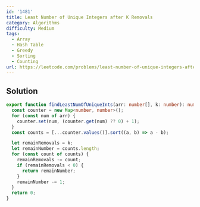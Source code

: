 ```yaml
---
id: '1481'
title: Least Number of Unique Integers after K Removals
category: Algorithms
difficulty: Medium
tags:
  - Array
  - Hash Table
  - Greedy
  - Sorting
  - Counting
url: https://leetcode.com/problems/least-number-of-unique-integers-after-k-removals
---
```


## Solution

```typescript filename="solution.ts" copy
export function findLeastNumOfUniqueInts(arr: number[], k: number): number {
  const counter = new Map<number, number>();
  for (const num of arr) {
    counter.set(num, (counter.get(num) ?? 0) + 1);
  }
  const counts = [...counter.values()].sort((a, b) => a - b);

  let remainRemovals = k;
  let remainNumber = counts.length;
  for (const count of counts) {
    remainRemovals -= count;
    if (remainRemovals < 0) {
      return remainNumber;
    }
    remainNumber -= 1;
  }
  return 0;
}
```
